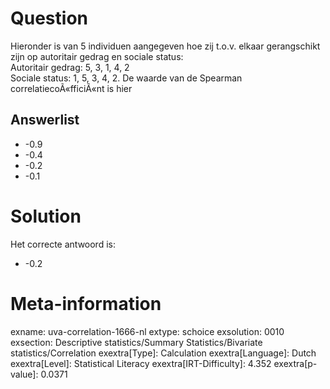 Question
========

Hieronder is van 5 individuen aangegeven hoe zij t.o.v. elkaar
gerangschikt zijn op autoritair gedrag en sociale status:\
Autoritair gedrag: 5, 3, 1, 4, 2\
Sociale status: 1, 5, 3, 4, 2. De waarde van de Spearman
correlatiecoÃ«fficiÃ«nt is hier

Answerlist
----------

* -0.9
* -0.4
* -0.2
* -0.1

Solution
========

Het correcte antwoord is: 

* -0.2

Meta-information
================
exname: uva-correlation-1666-nl
extype: schoice
exsolution: 0010
exsection: Descriptive statistics/Summary Statistics/Bivariate statistics/Correlation
exextra[Type]: Calculation
exextra[Language]: Dutch
exextra[Level]: Statistical Literacy
exextra[IRT-Difficulty]: 4.352
exextra[p-value]: 0.0371
